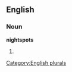 
==English==

===Noun===
'''nightspots'''

# {{plural of|[[nightspot]]}}

[[Category:English plurals]]